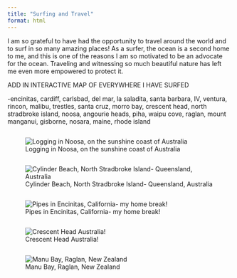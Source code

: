 ```yaml
---
title: "Surfing and Travel"
format: html
---
```


I am so grateful to have had the opportunity to travel around the world and to surf in so many amazing places! As a surfer, the ocean is a second home to me, and this is one of the reasons I am so motivated to be an advocate for the ocean. Traveling and witnessing so much beautiful nature has left me even more empowered to protect it.

ADD IN INTERACTIVE MAP OF EVERYWHERE I HAVE SURFED

-encinitas, cardiff, carlsbad, del mar, la saladita, santa barbara, IV, ventura, rincon, malibu, trestles, santa cruz, morro bay, crescent head, north stradbroke island, noosa, angourie heads, piha, waipu cove, raglan, mount manganui, gisborne, nosara, maine, rhode island

:::::::: {.grid columns="3"}
::: column
![Logging in Noosa, on the sunshine coast of Australia](img1.jpg){fig-align="center" fig-width="6"}
:::

::: column
![Cylinder Beach, North Stradbroke Island- Queensland, Australia](img2.jpg){fig-align="center" fig-width="6"}
:::

::: column
![Pipes in Encinitas, California- my home break!](img4.jpg){fig-align="center" fig-width=6}
:::

::: column
![Crescent Head Australia!](img5.jpg){fig-align="center" fig-width=6}
:::

::: column
![Manu Bay, Raglan, New Zealand](img6.jpg){fig-align="center" fig-width=6}
:::
::::::::
